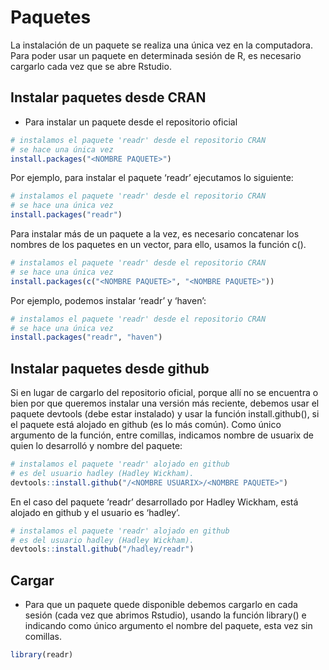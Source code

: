 # Paquetes

La instalación de un paquete se realiza una única vez en la computadora. Para poder usar un paquete en determinada sesión de R, es necesario cargarlo cada vez que se abre Rstudio.

## Instalar paquetes desde CRAN

* Para instalar un paquete desde el repositorio oficial 

```r
# instalamos el paquete 'readr' desde el repositorio CRAN
# se hace una única vez
install.packages("<NOMBRE PAQUETE>") 
```
Por ejemplo, para instalar el paquete 'readr' ejecutamos lo siguiente:

```r
# instalamos el paquete 'readr' desde el repositorio CRAN
# se hace una única vez
install.packages("readr") 
```

Para instalar más de un paquete a la vez, es necesario concatenar los nombres de los paquetes en un vector, para ello, usamos la función c().

```r
# instalamos el paquete 'readr' desde el repositorio CRAN
# se hace una única vez
install.packages(c("<NOMBRE PAQUETE>", "<NOMBRE PAQUETE>")) 
```

Por ejemplo, podemos instalar 'readr' y 'haven':

```r
# instalamos el paquete 'readr' desde el repositorio CRAN
# se hace una única vez
install.packages("readr", "haven") 
```

## Instalar paquetes desde github


Si en lugar de cargarlo del repositorio oficial, porque allí no se encuentra o bien por que queremos instalar una versión más reciente, debemos usar el paquete devtools (debe estar instalado) y usar la función install.github(), si el paquete está alojado en github (es lo más común). Como único argumento de la función, entre comillas, indicamos nombre de usuarix de quien lo desarrolló y nombre del paquete:


```r
# instalamos el paquete 'readr' alojado en github
# es del usuario hadley (Hadley Wickham). 
devtools::install.github("/<NOMBRE USUARIX>/<NOMBRE PAQUETE>") 
```

En el caso del paquete 'readr' desarrollado por Hadley Wickham, está alojado en github y el usuario es 'hadley'. 

```r
# instalamos el paquete 'readr' alojado en github
# es del usuario hadley (Hadley Wickham). 
devtools::install.github("/hadley/readr") 
```

## Cargar

* Para que un paquete quede disponible debemos cargarlo en cada sesión (cada vez que abrimos Rstudio), usando la función library() e indicando como único argumento el nombre del paquete, esta vez sin comillas.

```r
library(readr) 
```
